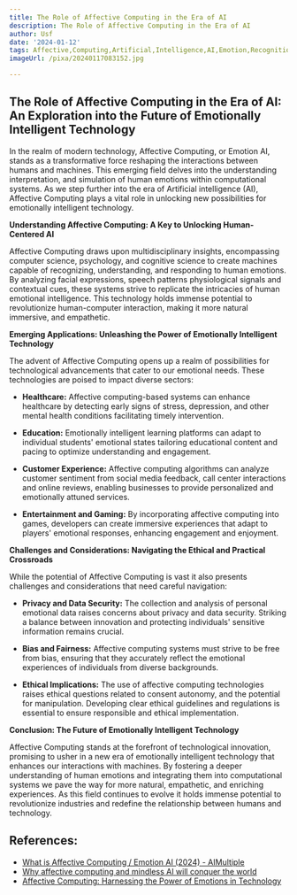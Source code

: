 ```yaml
---
title: The Role of Affective Computing in the Era of AI
description: The Role of Affective Computing in the Era of AI
author: Usf
date: '2024-01-12'
tags: Affective,Computing,Artificial,Intelligence,AI,Emotion,Recognition,Machine,Learning,Emotion,AI,Human,Computer,Interaction
imageUrl: /pixa/20240117083152.jpg

---
```

## The Role of Affective Computing in the Era  of AI: An Exploration into  the Future of Emotionally Intelligent Technology

In the realm of modern technology, Affective Computing, or Emotion AI, stands as a transformative force reshaping the interactions between humans and machines. This emerging field delves into the understanding interpretation,  and simulation of human  emotions within  computational  systems. As we step further into the era of Artificial  intelligence  (AI), Affective Computing plays a vital role in unlocking new possibilities for emotionally intelligent technology.

**Understanding  Affective Computing: A  Key to Unlocking Human-Centered AI**

Affective Computing draws upon multidisciplinary insights, encompassing computer science, psychology, and cognitive science to create  machines capable of recognizing, understanding,  and responding to human emotions. By analyzing facial expressions, speech patterns physiological signals  and contextual cues, these systems strive to replicate the intricacies of human emotional  intelligence. This technology holds immense potential to revolutionize human-computer interaction, making it more natural immersive, and empathetic.

**Emerging Applications: Unleashing the Power of Emotionally Intelligent Technology**

The advent  of Affective Computing opens up a realm  of possibilities for technological advancements that cater to our emotional needs. These technologies  are poised  to impact diverse sectors:

* **Healthcare:** Affective computing-based systems can enhance healthcare by detecting early signs of stress, depression, and other  mental health conditions facilitating timely intervention.

* **Education:** Emotionally intelligent learning platforms can adapt to individual students' emotional states tailoring  educational content and pacing to optimize understanding and engagement.

*  **Customer  Experience:** Affective computing algorithms can  analyze customer sentiment from social media feedback, call  center interactions and online reviews, enabling businesses to provide  personalized and emotionally  attuned services.

* **Entertainment and Gaming:** By incorporating affective computing into games, developers can create immersive experiences that  adapt to players'  emotional responses, enhancing engagement and enjoyment.

**Challenges and Considerations:  Navigating the Ethical and Practical Crossroads**

While the potential of Affective Computing is vast it also presents challenges and considerations that need careful navigation:

* **Privacy and Data Security:**  The collection and  analysis of personal emotional data raises concerns about privacy and data security. Striking  a balance between innovation and protecting individuals' sensitive information remains crucial.

* **Bias and Fairness:** Affective computing systems must strive to be free from bias, ensuring that they accurately reflect the emotional experiences of individuals from diverse backgrounds.

* **Ethical Implications:** The use of affective computing  technologies raises ethical  questions related to consent autonomy, and the potential for manipulation. Developing clear ethical guidelines and regulations is  essential to ensure responsible  and ethical  implementation.

**Conclusion: The Future of Emotionally Intelligent Technology**

Affective Computing stands at the forefront of technological innovation,  promising to  usher in a  new era of  emotionally intelligent technology that enhances our interactions  with machines. By fostering a deeper understanding of human emotions and integrating them into computational systems we pave the way for more  natural, empathetic, and enriching  experiences. As this field continues to evolve it  holds immense potential to revolutionize industries  and redefine the  relationship between humans and technology.

## References:
- [What is Affective Computing / Emotion AI (2024) - AIMultiple](https://research.aimultiple.com/what-is-affective-computing/)
- [Why affective computing and mindless AI will conquer the world](https://thedatascientist.com/affective-computing-mindless-ai/)
- [Affective Computing: Harnessing the Power of Emotions in Technology](https://www.linkedin.com/pulse/affective-computing-harnessing-power-emotions-technology)
